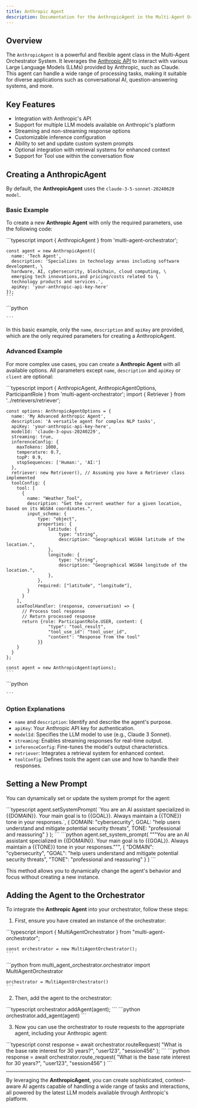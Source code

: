 ```yaml
---
title: Anthropic Agent
description: Documentation for the AnthropicAgent in the Multi-Agent Orchestrator
---
```

## Overview

The `AnthropicAgent` is a powerful and flexible agent class in the Multi-Agent Orchestrator System.
It leverages the [Anthropic API](https://docs.anthropic.com/en/api/getting-started) to interact with various Large Language Models (LLMs) provided by Anthropic, such as Claude.
This agent can handle a wide range of processing tasks, making it suitable for diverse applications such as conversational AI, question-answering systems, and more.

## Key Features

- Integration with Anthropic's API
- Support for multiple LLM models available on Anthropic's platform
- Streaming and non-streaming response options
- Customizable inference configuration
- Ability to set and update custom system prompts
- Optional integration with retrieval systems for enhanced context
- Support for Tool use within the conversation flow

## Creating a AnthropicAgent

By default, the **AnthropicAgent** uses the `claude-3-5-sonnet-20240620 model`.

### Basic Example

To create a new **Anthropic Agent** with only the required parameters, use the following code:


<Tabs syncKey="runtime">
  <TabItem label="TypeScript" icon="seti:typescript" color="blue">
    ```typescript
    import { AnthropicAgent } from 'multi-agent-orchestrator';

    const agent = new AnthropicAgent({
      name: 'Tech Agent',
      description: 'Specializes in technology areas including software development, \
      hardware, AI, cybersecurity, blockchain, cloud computing, \
      emerging tech innovations,and pricing/costs related to \
      technology products and services.',
      apiKey: 'your-anthropic-api-key-here'
    });
    ```
  </TabItem>
  <TabItem label="Python" icon="seti:python">
    ```python

    ```
  </TabItem>
</Tabs>

In this basic example, only the `name`, `description` and `apiKey` are provided, which are the only required parameters for creating a AnthropicAgent.

### Advanced Example

For more complex use cases, you can create a **Anthropic Agent** with all available options. All parameters except `name`, `description` and `apiKey` or `client` are optional:

<Tabs syncKey="runtime">
  <TabItem label="TypeScript" icon="seti:typescript" color="blue">
    ```typescript
    import { AnthropicAgent, AnthropicAgentOptions, ParticipantRole } from 'multi-agent-orchestrator';
    import { Retriever } from '../retrievers/retriever';

    const options: AnthropicAgentOptions = {
      name: 'My Advanced Anthropic Agent',
      description: 'A versatile agent for complex NLP tasks',
      apiKey: 'your-anthropic-api-key-here',
      modelId: 'claude-3-opus-20240229',
      streaming: true,
      inferenceConfig: {
        maxTokens: 1000,
        temperature: 0.7,
        topP: 0.9,
        stopSequences: ['Human:', 'AI:']
      },
      retriever: new Retriever(), // Assuming you have a Retriever class implemented
      toolConfig: {
        tool: [
          {
            name: "Weather_Tool",
            description: "Get the current weather for a given location, based on its WGS84 coordinates.",
            input_schema: {
                type: "object",
                properties: {
                    latitude: {
                        type: "string",
                        description: "Geographical WGS84 latitude of the location.",
                    },
                    longitude: {
                        type: "string",
                        description: "Geographical WGS84 longitude of the location.",
                    },
                },
                required: ["latitude", "longitude"],
            }
          }
        ],
        useToolHandler: (response, conversation) => {
          // Process tool response
          // Return processed response
          return {role: ParticipantRole.USER, content: {
                    "type": "tool_result",
                    "tool_use_id": "tool_user_id",
                    "content": "Response from the tool"
                }}
        }
      }
    };

    const agent = new AnthropicAgent(options);
    ```
  </TabItem>
  <TabItem label="Python" icon="seti:python">
    ```python

    ```
  </TabItem>
</Tabs>

### Option Explanations

- `name` and `description`: Identify and describe the agent's purpose.
- `apiKey`: Your Anthropic API key for authentication.
- `modelId`: Specifies the LLM model to use (e.g., Claude 3 Sonnet).
- `streaming`: Enables streaming responses for real-time output.
- `inferenceConfig`: Fine-tunes the model's output characteristics.
- `retriever`: Integrates a retrieval system for enhanced context.
- `toolConfig`: Defines tools the agent can use and how to handle their responses.

## Setting a New Prompt

You can dynamically set or update the system prompt for the agent:

<Tabs syncKey="runtime">
  <TabItem label="TypeScript" icon="seti:typescript" color="blue">
    ```typescript
    agent.setSystemPrompt(
      `You are an AI assistant specialized in {{DOMAIN}}.
       Your main goal is to {{GOAL}}.
       Always maintain a {{TONE}} tone in your responses.`,
      {
        DOMAIN: "cybersecurity",
        GOAL: "help users understand and mitigate potential security threats",
        TONE: "professional and reassuring"
      }
    );
    ```
  </TabItem>
  <TabItem label="Python" icon="seti:python">
    ```python
    agent.set_system_prompt(
        """You are an AI assistant specialized in {{DOMAIN}}.
           Your main goal is to {{GOAL}}.
           Always maintain a {{TONE}} tone in your responses.""",
        {
            "DOMAIN": "cybersecurity",
            "GOAL": "help users understand and mitigate potential security threats",
            "TONE": "professional and reassuring"
        }
    )
    ```
  </TabItem>
</Tabs>

This method allows you to dynamically change the agent's behavior and focus without creating a new instance.

## Adding the Agent to the Orchestrator

To integrate the **Anthropic Agent** into your orchestrator, follow these steps:

1. First, ensure you have created an instance of the orchestrator:

<Tabs syncKey="runtime">
  <TabItem label="TypeScript" icon="seti:typescript" color="blue">
    ```typescript
    import { MultiAgentOrchestrator } from "multi-agent-orchestrator";

    const orchestrator = new MultiAgentOrchestrator();
    ```
  </TabItem>
  <TabItem label="Python" icon="seti:python">
    ```python
    from multi_agent_orchestrator.orchestrator import MultiAgentOrchestrator

    orchestrator = MultiAgentOrchestrator()
    ```
  </TabItem>
</Tabs>

2. Then, add the agent to the orchestrator:

<Tabs syncKey="runtime">
  <TabItem label="TypeScript" icon="seti:typescript" color="blue">
    ```typescript
    orchestrator.addAgent(agent);
    ```
  </TabItem>
  <TabItem label="Python" icon="seti:python">
    ```python
    orchestrator.add_agent(agent)
    ```
  </TabItem>
</Tabs>

3. Now you can use the orchestrator to route requests to the appropriate agent, including your Anthropic agent:

<Tabs syncKey="runtime">
  <TabItem label="TypeScript" icon="seti:typescript" color="blue">
    ```typescript
    const response = await orchestrator.routeRequest(
      "What is the base rate interest for 30 years?",
      "user123",
      "session456"
    );
    ```
  </TabItem>
  <TabItem label="Python" icon="seti:python">
    ```python
    response = await orchestrator.route_request(
        "What is the base rate interest for 30 years?",
        "user123",
        "session456"
    )
    ```
  </TabItem>
</Tabs>

---

By leveraging the **AnthropicAgent**, you can create sophisticated, context-aware AI agents capable of handling a wide range of tasks and interactions, all powered by the latest LLM models available through Anthropic's platform.